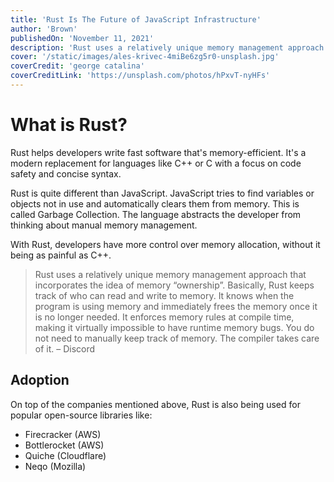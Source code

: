 ```yaml
---
title: 'Rust Is The Future of JavaScript Infrastructure'
author: 'Brown'
publishedOn: 'November 11, 2021'
description: 'Rust uses a relatively unique memory management approach that incorporates the idea of memory “ownership”. Basically, Rust keeps track of who can read and write to memory. It knows when the program is using memory and immediately frees the memory once it is no longer needed.'
cover: '/static/images/ales-krivec-4miBe6zg5r0-unsplash.jpg'
coverCredit: 'george catalina'
coverCreditLink: 'https://unsplash.com/photos/hPxvT-nyHFs'
---
```


# What is Rust?

Rust helps developers write fast software that's memory-efficient. It's a modern replacement for languages like C++ or C with a focus on code safety and concise syntax.

Rust is quite different than JavaScript. JavaScript tries to find variables or objects not in use and automatically clears them from memory. This is called Garbage Collection. The language abstracts the developer from thinking about manual memory management.

With Rust, developers have more control over memory allocation, without it being as painful as C++.

> Rust uses a relatively unique memory management approach that incorporates the idea of memory “ownership”. Basically, Rust keeps track of who can read and write to memory. It knows when the program is using memory and immediately frees the memory once it is no longer needed. It enforces memory rules at compile time, making it virtually impossible to have runtime memory bugs. You do not need to manually keep track of memory. The compiler takes care of it. – Discord

## Adoption

On top of the companies mentioned above, Rust is also being used for popular open-source libraries like:

- Firecracker (AWS)
- Bottlerocket (AWS)
- Quiche (Cloudflare)
- Neqo (Mozilla)
